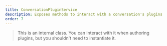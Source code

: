 ```yaml
---
title: ConversationPluginService
description: Exposes methods to interact with a conversation's plugins.
order: 7
---
```


> This is an internal class. You can interact with it when authoring plugins, but you shouldn't need to instantiate it.

<UnderConstruction path="classes/ConversationPluginService.html" />
